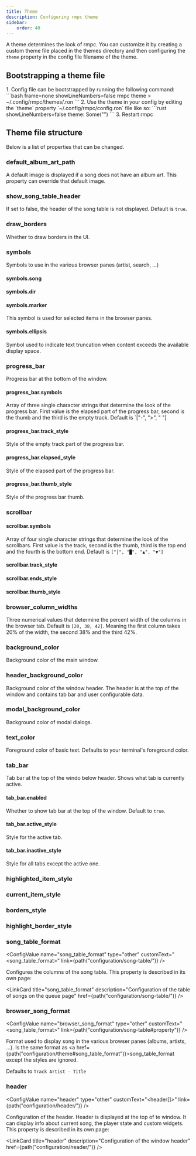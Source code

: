 ```yaml
---
title: Theme
description: Configuring rmpc theme
sidebar:
    order: 40
---
```



A theme determines the look of rmpc. You can customize it by creating a custom theme file placed in the themes
directory and then configuring the `theme` property in the config file filename of the theme.

## Bootstrapping a theme file

<Steps>
1. Config file can be bootstrapped by running the following command:
    ```bash frame=none showLineNumbers=false
    rmpc theme > ~/.config/rmpc/themes/<theme_name>.ron
    ```
2. Use the theme in your config by editing the `theme` property `~/.config/rmpc/config.ron` file like so:
    ```rust showLineNumbers=false
    theme: Some("<theme_name>")
    ```
3. Restart rmpc
</Steps>

## Theme file structure

Below is a list of properties that can be changed.

### default_album_art_path

<ConfigValue name="default_album_art_path" type="string" optional />

A default image is displayed if a song does not have an album art. This property can override that default image.

### show_song_table_header

<ConfigValue name="show_song_table_header" type="boolean" />

If set to false, the header of the song table is not displayed. Default is `true`.

### draw_borders

<ConfigValue name="draw_borders" type="boolean" />
Whether to draw borders in the UI.

### symbols

Symbols to use in the various browser panes (artist, search, ...)

<ConfigValue name="symbols" type="other" customText="<Symbols>" />

#### symbols.song

<ConfigValue name="song" type="string" customText="S" />

#### symbols.dir

<ConfigValue name="dir" type="string" customText="D" />

#### symbols.marker

<ConfigValue name="marker" type="string" customText="M" />

This symbol is used for selected items in the browser panes.

#### symbols.ellipsis

<ConfigValue name="ellipsis" type="string" customText="..." />

Symbol used to indicate text truncation when content exceeds the available
display space.

### progress_bar

Progress bar at the bottom of the window.

<ConfigValue name="progress_bar" type="other" customText="ProgressBar" />

#### progress_bar.symbols

<ConfigValue name="track_style" type="string" customText="[elapsed, thumb, track]" />

Array of three single character strings that determine the look of the progress bar. First value is the elapsed part of
the progress bar, second is the thumb and the third is the empty track. Default is `["-", ">", " "]

#### progress_bar.track_style

<ConfigValue name="track_style" type="string" customText="<style>" />

Style of the empty track part of the progress bar.

#### progress_bar.elapsed_style

<ConfigValue name="elapsed_style" type="string" customText="<style>" />

Style of the elapsed part of the progress bar.

#### progress_bar.thumb_style

<ConfigValue name="thumb_style" type="string" customText="<style>" />

Style of the progress bar thumb.

### scrollbar

<ConfigValue name="scrollbar" type="other" customText="Scrollbar" />

#### scrollbar.symbols

<ConfigValue name="track_style" type="string" customText="[track, thumb, end_top, end_bot]" />

Array of four single character strings that determine the look of the scrollbars. First value is the track, second is
the thumb, third is the top end and the fourth is the bottom end. Default is `["│", "█", "▲", "▼"]`

#### scrollbar.track_style

<ConfigValue name="track_style" type="string" customText="<style>" />

#### scrollbar.ends_style

<ConfigValue name="ends_style" type="string" customText="<style>" />

#### scrollbar.thumb_style

<ConfigValue name="thumb_style" type="string" customText="<style>" />

### browser_column_widths

<ConfigValue name="browser_column_widths" type="number" customText="[number, number, number]" />

Three numerical values that determine the percent width of the columns in the browser tab. Default is `[20, 38, 42]`.
Meaning the first column takes 20% of the width, the second 38% and the third 42%.

### background_color

<ConfigValue name="background_color" type="string" customText="color" />

Background color of the main window.

### header_background_color

<ConfigValue name="background_color" type="string" customText="color" />

Background color of the window header. The header is at the top of the window and contains tab bar and user configurable
data.

### modal_background_color

<ConfigValue name="background_color" type="string" customText="color" />

Background color of modal dialogs.

### text_color

<ConfigValue name="text_color" type="string" customText="color" />

Foreground color of basic text. Defaults to your terminal's foreground color.

### tab_bar

Tab bar at the top of the windo below header. Shows what tab is currently active.

#### tab_bar.enabled

<ConfigValue name="enabled" type="boolean" />

Whether to show tab bar at the top of the window. Default to `true`.

#### tab_bar.active_style

<ConfigValue name="active_style" type="other" customText="<style>" />

Style for the active tab.

#### tab_bar.inactive_style

<ConfigValue name="inactive_style" type="other" customText="<style>" />

Style for all tabs except the active one.

### highlighted_item_style

<ConfigValue name="highlighted_item_style" type="other" customText="<style>" />

### current_item_style

<ConfigValue name="current_item_style" type="other" customText="<style>" />

### borders_style

<ConfigValue name="borders_style" type="other" customText="<style>" />

### highlight_border_style

<ConfigValue name="highlight_border_style" type="other" customText="<style>" />

### song_table_format

<ConfigValue
    name="song_table_format"
    type="other"
    customText="<song_table_format>"
    link={path("configuration/song-table/")}
/>

Configures the columns of the song table. This property is described in its own page:

<LinkCard
    title="song_table_format"
    description="Configuration of the table of songs on the queue page"
    href={path("configuration/song-table/")}
/>

### browser_song_format

<ConfigValue
    name="browser_song_format"
    type="other"
    customText="<song_table_format>"
    link={path("configuration/song-table#property")}
/>

Format used to display song in the various browser panes (albums, artists, ...). Is the same format
as <a href={path("configuration/theme#song_table_format")}>song_table_format</a> except the styles are ignored.

Defaults to `Track Artist - Title`

### header

<ConfigValue name="header" type="other" customText="<header[]>" link={path("configuration/header/")} />

Configuration of the header. Header is displayed at the top of te window. It can display info about current song, the
player state and custom widgets. This property is described in its own page:

<LinkCard title="header" description="Configuration of the window header" href={path("configuration/header/")} />
